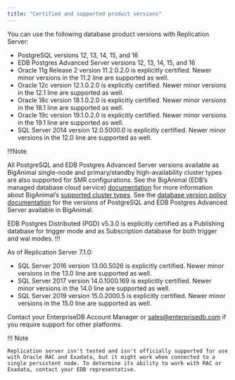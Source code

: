 ```yaml
---
title: "Certified and supported product versions"
---
```


You can use the following database product versions with Replication Server:

-   PostgreSQL versions 12, 13, 14, 15, and 16
-   EDB Postgres Advanced Server versions 12, 13, 14, 15, and 16
-   Oracle 11g Release 2 version 11.2.0.2.0 is explicitly certified. Newer minor versions in the 11.2 line are supported as well.
-   Oracle 12c version 12.1.0.2.0 is explicitly certified. Newer minor versions in the 12.1 line are supported as well.
-   Oracle 18c version 18.1.0.2.0 is explicitly certified. Newer minor versions in the 18.1 line are supported as well.
-   Oracle 19c version 19.1.0.2.0 is explicitly certified. Newer minor versions in the 19.1 line are supported as well.
-   SQL Server 2014 version 12.0.5000.0 is explicitly certified. Newer minor versions in the 12.0 line are supported as well.

!!!Note

All PostgreSQL and EDB Postgres Advanced Server versions available as BigAnimal single-node and primary/standby high-availability cluster types are also supported for SMR configurations. See the BigAnimal (EDB’s managed database cloud service) [documentation](/biganimal/latest) for more information about BigAnimal’s [supported cluster types](/edb-postgres-ai/cloud-service/references/supported_cluster_types/). See the [database version policy documentation](/edb-postgres-ai/cloud-service/references/supported_database_versions/) for the versions of PostgreSQL and EDB Postgres Advanced Server available in BigAnimal.

EDB Postgres Distributed (PGD) v5.3.0 is explicitly certified as a Publishing database for trigger mode and as Subscription database for both trigger and wal modes.
!!!

As of Replication Server 7.1.0:

-   SQL Server 2016 version 13.00.5026 is explicitly certified. Newer minor versions in the 13.0 line are supported as well.
-   SQL Server 2017 version 14.0.1000.169 is explicitly certified. Newer minor versions in the 14.0 line are supported as well.
-   SQL Server 2019 version 15.0.2000.5 is explicitly certified. Newer minor versions in the 15.0 line are supported as well.

Contact your EnterpriseDB Account Manager or [sales@enterprisedb.com](mailto:sales@enterprisedb.com) if you require support for other platforms.

!!! Note

    Replication server isn't tested and isn't officially supported for use with Oracle RAC and Exadata, but it might work when connected to a single persistent node. To determine its ability to work with RAC or Exadata, contact your EDB representative.
